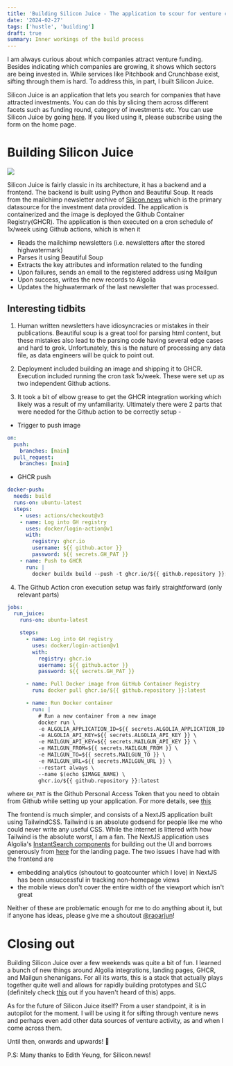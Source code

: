 ```yaml
---
title: 'Building Silicon Juice - The application to scour for venture capital activity'
date: '2024-02-27'
tags: ['hustle', 'building']
draft: true
summary: Inner workings of the build process
---
```


I am always curious about which companies attract venture funding. Besides indicating which companies are growing, it shows which sectors are being invested in. While services like Pitchbook and Crunchbase exist, sifting through them is hard. To address this, in part, I built Silicon Juice.

Silicon Juice is an application that lets you search for companies that have attracted investments. You can do this by slicing them across different facets such as funding round, category of investments etc. You can use Silicon Juice by going [here](https://siliconjuice.netlify.app/). If you liked using it, please subscribe using the form on the home page.

# Building Silicon Juice

![](/static/images/siliconjuice-arch.png)

Silicon Juice is fairly classic in its architecture, it has a backend and a frontend. The backend is built using Python and Beautiful Soup. It reads from the mailchimp newsletter archive of [Silicon.news](https://www.silicon.news) which is the primary datasource for the investment data provided. The application is containerized and the image is deployed the Github Container Registry(GHCR). The application is then executed on a cron schedule of 1x/week using Github actions, which is when it

- Reads the mailchimp newsletters (i.e. newsletters after the stored highwatermark)
- Parses it using Beautiful Soup
- Extracts the key attributes and information related to the funding
- Upon failures, sends an email to the registered address using Mailgun
- Upon success, writes the new records to Algolia
- Updates the highwatermark of the last newsletter that was processed.

## Interesting tidbits

1. Human written newsletters have idiosyncracies or mistakes in their publications. Beautiful soup is a great tool for parsing html content, but these mistakes also lead to the parsing code having several edge cases and hard to grok. Unfortunately, this is the nature of processing any data file, as data engineers will be quick to point out.

2. Deployment included building an image and shipping it to GHCR. Execution included running the cron task 1x/week. These were set up as two independent Github actions.

3. It took a bit of elbow grease to get the GHCR integration working which likely was a result of my unfamiliarity. Ultimately there were 2 parts that were needed for the Github action to be correctly setup -

- Trigger to push image

```yaml
on:
  push:
    branches: [main]
  pull_request:
    branches: [main]
```

- GHCR push

```yaml
docker-push:
  needs: build
  runs-on: ubuntu-latest
  steps:
    - uses: actions/checkout@v3
    - name: Log into GH registry
      uses: docker/login-action@v1
      with:
        registry: ghcr.io
        username: ${{ github.actor }}
        password: ${{ secrets.GH_PAT }}
    - name: Push to GHCR
      run: |
        docker buildx build --push -t ghcr.io/${{ github.repository }}:latest .
```

4. The Github Action cron execution setup was fairly straightforward (only relevant parts)

```yaml
jobs:
  run_juice:
    runs-on: ubuntu-latest

    steps:
      - name: Log into GH registry
        uses: docker/login-action@v1
        with:
          registry: ghcr.io
          username: ${{ github.actor }}
          password: ${{ secrets.GH_PAT }}

      - name: Pull Docker image from GitHub Container Registry
        run: docker pull ghcr.io/${{ github.repository }}:latest

      - name: Run Docker container
        run: |
          # Run a new container from a new image
          docker run \
          -e ALGOLIA_APPLICATION_ID=${{ secrets.ALGOLIA_APPLICATION_ID }} \
          -e ALGOLIA_API_KEY=${{ secrets.ALGOLIA_API_KEY }} \
          -e MAILGUN_API_KEY=${{ secrets.MAILGUN_API_KEY }} \
          -e MAILGUN_FROM=${{ secrets.MAILGUN_FROM }} \
          -e MAILGUN_TO=${{ secrets.MAILGUN_TO }} \
          -e MAILGUN_URL=${{ secrets.MAILGUN_URL }} \
          --restart always \
          --name $(echo $IMAGE_NAME) \
          ghcr.io/${{ github.repository }}:latest
```

where `GH_PAT` is the Github Personal Access Token that you need to obtain from Github while setting up your application. For more details, see [this](https://docs.github.com/en/authentication/keeping-your-account-and-data-secure/managing-your-personal-access-tokens)

The frontend is much simpler, and consists of a NextJS application built using TailwindCSS. Tailwind is an absolute godsend for people like me who could never write any useful CSS. While the internet is littered with how Tailwind is the absolute worst, I am a fan. The NextJS application uses Algolia's [InstantSearch components](https://www.algolia.com/doc/api-reference/widgets/instantsearch/react/) for building out the UI and borrows generously from [here](https://tailwindflex.com/@limaa-m/simple-landing-page) for the landing page. The two issues I have had with the frontend are

- embedding analytics (shoutout to goatcounter which I love) in NextJS has been unsuccessful in tracking non-homepage views
- the mobile views don't cover the entire width of the viewport which isn't great

Neither of these are problematic enough for me to do anything about it, but if anyone has ideas, please give me a shoutout [@raoarjun](https://twitter.com/raoarjun)!

# Closing out

Building Silicon Juice over a few weekends was quite a bit of fun. I learned a bunch of new things around Algolia integrations, landing pages, GHCR, and Mailgun shenanigans. For all its warts, this is a stack that actually plays together quite well and allows for rapidly building prototypes and SLC (definitely check [this](https://longform.asmartbear.com/slc/) out if you haven't heard of this) apps.

As for the future of Silicon Juice itself? From a user standpoint, it is in autopilot for the moment. I will be using it for sifting through venture news and perhaps even add other data sources of venture activity, as and when I come across them.

Until then, onwards and upwards! 🚀

P.S: Many thanks to Edith Yeung, for Silicon.news!
